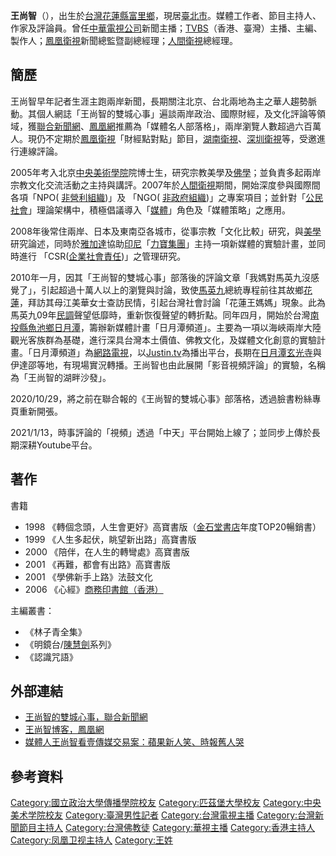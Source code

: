 {{multiple issues|
{{inappropriate tone|time=2013-05-01T14:56:39+00:00}}
{{coi|time=2013-05-01T14:58:51+00:00}}
{{Advert|time=2021-09-18T01:18:27+00:00}}
}}
{{Infobox_Person
|name= 王尚智
|image_name=20151025王尚智.jpg
|box_width=
|caption=
|occupation=媒體工作者
|period=
|birth_name=
|other_names=
|foreign_names=
|english_names=
|sex=
|birth_date= {{birth_date_and_age|1968|2|29}}
|birth_place= {{ROC|臺灣省}}[[花蓮縣|花蓮縣]][[富里鄉|富里鄉]]
|death_date=
|death_place=
|nationality= {{ROC}}
|residence= {{TWN}}[[臺北市|臺北市]]
|language=
|height=
|weight=
|party=
|religion= [[佛教|佛教]]
|spouse=
|parents = 
|relatives= 
|education=
*[[國立花蓮高級中學|國立花蓮高級中學]]
*臺灣[[政治大學|政治大學]]新聞學士
*美國[[匹茲堡大學|匹茲堡大學]]國際管理碩士
*中國北京[[中央美術學院|中央美術學院]]宗教美術史 博士生
|past=
*[[中華電視公司|中華電視公司]]（台灣）記者、新聞主播
*[[TVBS|TVBS]]無線衛星電視台（香港、臺灣）主播、主編、製作人  
*[[鳳凰衛視|鳳凰衛視]]（香港‧台灣分公司）主持人、評論員
*[[鳳凰衛視|鳳凰衛視]]（香港‧台灣分公司）新聞總監、副總經理  
*[[人間衛視|人間衛視]]（台灣）總經理
*First Media,[[力寶集團|力寶集團]]（雅加達‧印尼）Director, COO
*華視訓練中心「[[新聞主播|新聞主播]]班」講師
*[[法鼓文化|法鼓文化]]、依夫國際執行顧問
*花蓮[[教育電台|教育電台]]廣播主持人
|work=
|awards=
*[[金鐘獎|金鐘獎]] 2007年「頻道形象」獎
*國際專業名人錄 1998年成員
}}

'''王尚智'''（{{bd|1968年|2月29日|catIdx=W王}}），出生於[[台灣|台灣]][[花蓮縣|花蓮縣]][[富里鄉|富里鄉]]，現居[[臺北市|臺北市]]。媒體工作者、節目主持人、作家及評論員。曾任[[中華電視公司|中華電視公司]]新聞主播；[[TVBS|TVBS]]（香港、臺灣）主播、主編、製作人；[[鳳凰衛視|鳳凰衛視]]新聞總監暨副總經理；[[人間衛視|人間衛視]]總經理。

==簡歷==
王尚智早年記者生涯主跑兩岸新聞，長期關注北京、台北兩地為主之華人趨勢脈動。其個人網誌「王尚智的雙城心事」遍談兩岸政治、國際財經，及文化評論等領域，獲[[聯合新聞網|聯合新聞網]]、[[鳳凰網|鳳凰網]]推薦為「媒體名人部落格」，兩岸瀏覽人數超過六百萬人。現仍不定期於[[鳳凰衛視|鳳凰衛視]]「財經點對點」節目，[[湖南衛視|湖南衛視]]、[[深圳衛視|深圳衛視]]等，受邀進行連線評論。

2005年考入北京[[中央美術學院|中央美術學院]]院博士生，研究宗教美學及[[佛學|佛學]]；並負責多起兩岸宗教文化交流活動之主持與講評。2007年於[[人間衛視|人間衛視]]期間，開始深度參與國際間各項「NPO( [[非營利組織|非營利組織]])」及 「NGO( [[非政府組織|非政府組織]])」之專案項目；並針對「[[公民社會|公民社會]]」理論架構中，積極倡議導入「[[媒體|媒體]]」角色及「媒體策略」之應用。

2008年後常住兩岸、日本及東南亞各城市，從事宗教「文化比較」研究，與[[美學|美學]]研究論述，同時於[[雅加達|雅加達]]協助[[印尼|印尼]]「[[力寶集團|力寶集團]]」主持一項新媒體的實驗計畫，並同時進行 「CSR([[企業社會責任|企業社會責任]])」之管理研究。

2010年一月，因其「王尚智的雙城心事」部落後的評論文章「我媽對馬英九沒感覺了」，引起超過十萬人以上的瀏覽與討論，致使[[馬英九|馬英九]]總統專程前往其故鄉[[花蓮縣|花蓮]]，拜訪其母江美華女士查訪民情，引起台灣社會討論「花蓮王媽媽」現象。此為馬英九09年[[民調|民調]]聲望低靡時，重新恢復聲望的轉折點。同年四月，開始於台灣[[南投縣|南投縣]][[魚池鄉_(臺灣)|魚池鄉]][[日月潭|日月潭]]，籌辦新媒體計畫「日月潭頻道」。主要為一項以海峽兩岸大陸觀光客族群為基礎，進行深具台灣本土價值、佛教文化，及媒體文化創意的實驗計畫。「日月潭頻道」為[[網路電視|網路電視]]，以[[Justin.tv|Justin.tv]]為播出平台，長期在[[日月潭|日月潭]][[玄光寺|玄光寺]]與伊達邵等地，有現場實況轉播。王尚智也由此展開「影音視頻評論」的實驗，名稱為「王尚智的湖畔沙發」。

2020/10/29，將之前在聯合報的《王尚智的雙城心事》部落格，透過臉書粉絲專頁重新開張。

2021/1/13，時事評論的「視頻」透過「中天」平台開始上線了；並同步上傳於長期深耕Youtube平台。

== 著作 ==
書籍
*1998 《轉個念頭，人生會更好》高寶書版（[[金石堂書店|金石堂書店]]年度TOP20暢銷書）
*1999 《人生多起伏，眺望新出路」高寶書版
*2000 《陪伴，在人生的轉彎處》高寶書版
*2001 《再難，都會有出路》高寶書版
*2001 《學佛新手上路》法鼓文化
*2006  《心經》[[商務印書館（香港）|商務印書館（香港）]]

主編叢書：
*《林子青全集》
*《明鏡台/[[陳慧劍|陳慧劍]]系列》
*《認識咒語》

== 外部連結 ==
* [http://blog.udn.com/powerecho 王尚智的雙城心事，聯合新聞網] {{Wayback|url=http://blog.udn.com/powerecho |date=20090227082534 }}
* [https://web.archive.org/web/20090218140218/http://blog.ifeng.com/1304387.html 王尚智博客，鳳凰網]
* [http://www.nownews.com/2012/11/29/10844-2877684.htm 媒體人王尚智看壹傳媒交易案：蘋果新人笑、時報舊人哭] {{Wayback|url=http://www.nownews.com/2012/11/29/10844-2877684.htm |date=20121205001157 }}

== 參考資料 ==
{{reflist|30em|refs=
<ref name="stars_udn_com_star_story_10091_3767999">{{cite news |author1=udn 噓！星聞 |title=資深媒體人看盜版「與惡」結局PO劇評　唐綺陽轟「太不應該」！ |url=https://stars.udn.com/star/story/10091/3767999 |accessdate=2019-04-21 |agency=聯合線上公司 |date=2019-04-21 |archive-date=2019-06-30 |archive-url=https://web.archive.org/web/20190630020319/https://stars.udn.com/star/story/10091/3767999 |dead-url=no }}</ref>
<ref name="tw_news_yahoo_com_081504036">{{cite news |author1=記者林呈育 |title=看與惡盜版被譙翻！王尚智關回應功能 |url=https://tw.news.yahoo.com/%E5%85%AC%E7%84%B6%E7%9C%8B%E7%9B%9C%E7%89%88%E8%A2%AB%E8%AD%99%E7%BF%BB-%E7%8E%8B%E5%B0%9A%E6%99%BA%E9%97%9C%E5%9B%9E%E6%87%89%E5%8A%9F%E8%83%BD-081504036.html |accessdate=2019-04-21 |agency=三立新聞網 |date=2019-04-21 |archive-date=2019-08-15 |archive-url=https://web.archive.org/web/20190815025613/https://tw.news.yahoo.com/%E5%85%AC%E7%84%B6%E7%9C%8B%E7%9B%9C%E7%89%88%E8%A2%AB%E8%AD%99%E7%BF%BB-%E7%8E%8B%E5%B0%9A%E6%99%BA%E9%97%9C%E5%9B%9E%E6%87%89%E5%8A%9F%E8%83%BD-081504036.html |dead-url=no }}</ref>

}}

{{Authority control}}
{{DEFAULTSORT:W}}
[[Category:國立政治大學傳播學院校友|Category:國立政治大學傳播學院校友]]
[[Category:匹茲堡大學校友|Category:匹茲堡大學校友]]
[[Category:中央美术学院校友|Category:中央美术学院校友]]
[[Category:臺灣男性記者|Category:臺灣男性記者]]
[[Category:台灣電視主播|Category:台灣電視主播]]
[[Category:台灣新聞節目主持人|Category:台灣新聞節目主持人]]
[[Category:台灣佛教徒|Category:台灣佛教徒]]
[[Category:華視主播|Category:華視主播]]
[[Category:香港主持人|Category:香港主持人]]
[[Category:凤凰卫视主持人|Category:凤凰卫视主持人]]
[[Category:王姓|Category:王姓]]